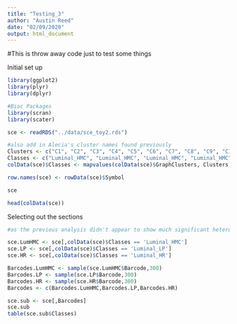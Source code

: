 ---
title: "Testing_3"
author: "Austin Reed"
date: "02/09/2020"
output: html_document
---

#This is throw away code just to test some things

Initial set up
```{r, message=FALSE}
library(ggplot2)
library(plyr)
library(dplyr)

#Bioc Packages
library(scran)
library(scater)

sce <- readRDS("../data/sce_toy2.rds")

#also add in Alecia's cluster names found previously
Clusters <- c("C1", "C2", "C3", "C4", "C5", "C6", "C7", "C8", "C9", "C10", "C11", "C12", "C13", "C14","C15")
Classes <- c("Luminal_HMC", "Luminal_HMC", "Luminal_HMC", "Luminal_HMC", "Luminal_HMC", "Immune", "Luminal_HMC", "Endothelial",  "Vascular_accessory", "Luminal_LP","Basal", "Luminal_HR", "Immune",  "Immune", "Fibroblast")
colData(sce)$Classes <- mapvalues(colData(sce)$GraphClusters, Clusters, Classes)

row.names(sce) <- rowData(sce)$Symbol

sce

head(colData(sce))
```


Selecting out the sections
```{r}
#as the previous analysis didn't appear to show much significant heterogeneity between the RB and HMC cells within the Milk bigcluster I will not subsection them for this analysis

sce.LumHMC <- sce[,colData(sce)$Classes == 'Luminal_HMC']
sce.LP <- sce[,colData(sce)$Classes == 'Luminal_LP']
sce.HR <- sce[,colData(sce)$Classes == 'Luminal_HR']

Barcodes.LumHMC <- sample(sce.LumHMC$Barcode,300)
Barcodes.LP <- sample(sce.LP$Barcode,300)
Barcodes.HR <- sample(sce.HR$Barcode,300)
Barcodes <- c(Barcodes.LumHMC,Barcodes.LP,Barcodes.HR)

sce.sub <- sce[,Barcodes]
sce.sub
table(sce.sub$Classes)
```


